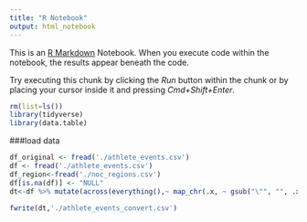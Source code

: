 ```yaml
---
title: "R Notebook"
output: html_notebook
---
```


This is an [R Markdown](http://rmarkdown.rstudio.com) Notebook. When you execute code within the notebook, the results appear beneath the code. 

Try executing this chunk by clicking the *Run* button within the chunk or by placing your cursor inside it and pressing *Cmd+Shift+Enter*. 

```r
rm(list=ls())
library(tidyverse)
library(data.table) 
```

###load data
```r
df_original <- fread('./athlete_events.csv')
df <- fread('./athlete_events.csv')
df_region<-fread('./noc_regions.csv')
df[is.na(df)] <- "NULL"
dt<-df %>% mutate(across(everything(),~ map_chr(.x, ~ gsub("\"", "", .x))))%>% as.data.table()

fwrite(dt,'./athlete_events_convert.csv')
```

